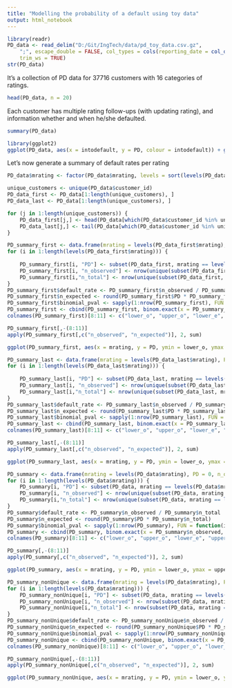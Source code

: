 ```yaml
---
title: "Modelling the probability of a default using toy data"
output: html_notebook
---
```




```r
library(readr)
PD_data <- read_delim("D:/Git/IngTech/data/pd_toy_data.csv.gz", 
    ";", escape_double = FALSE, col_types = cols(reporting_date = col_date(format = "%d-%m-%Y"), default_moment = col_date(format = "%d-%m-%Y"), intodefault = col_logical(), mrating = col_factor(), customer_id = col_factor()), 
    trim_ws = TRUE)
str(PD_data)
```
It's a collection of PD data for 37716 customers with 16 categories of ratings.
```r
head(PD_data, n = 20)
```
Each customer has multiple rating follow-ups (with updating rating), and information whether and when he/she defaulted.
```r
summary(PD_data)
```

```r
library(ggplot2)
ggplot(PD_data, aes(x = intodefault, y = PD, colour = intodefault)) + geom_boxplot() + theme_bw() + facet_wrap(~ mrating)
```
Let's now generate a summary of default rates per rating
```r
PD_data$mrating <- factor(PD_data$mrating, levels = sort(levels(PD_data$mrating))) # sort the mratings first

unique_customers <- unique(PD_data$customer_id)
PD_data_first <- PD_data[1:length(unique_customers), ]
PD_data_last <- PD_data[1:length(unique_customers), ]

for (j in 1:length(unique_customers)) {
	PD_data_first[j,] <- head(PD_data[which(PD_data$customer_id %in% unique_customers[j]),], n = 1)
	PD_data_last[j,] <- tail(PD_data[which(PD_data$customer_id %in% unique_customers[j]),], n = 1)
}
```

```r
PD_summary_first <- data.frame(mrating = levels(PD_data_first$mrating), PD = 0, n_observed = 0, n_total = 0)
for (i in 1:length(levels(PD_data_first$mrating))) {
	
	PD_summary_first[i, "PD"] <- subset(PD_data_first, mrating == levels(PD_data_first$mrating)[i])[1,"PD"]
	PD_summary_first[i, "n_observed"] <- nrow(unique(subset(PD_data_first, mrating == levels(PD_data_first$mrating)[i] & intodefault == TRUE, select = c("customer_id", "mrating"))))
	PD_summary_first[i,"n_total"] <- nrow(unique(subset(PD_data_first, mrating == levels(PD_data_first$mrating)[i], select = c("customer_id", "mrating"))))
}
PD_summary_first$default_rate <- PD_summary_first$n_observed / PD_summary_first$n_total
PD_summary_first$n_expected <- round(PD_summary_first$PD * PD_summary_first$n_total)
PD_summary_first$binomial_pval <- sapply(1:nrow(PD_summary_first), FUN = function(i) binom.test(x = PD_summary_first$n_observed[i], n = PD_summary_first$n_total[i], p = PD_summary_first$PD[i], alternative = "two.sided")$p.value)
PD_summary_first <- cbind(PD_summary_first, binom.exact(x = PD_summary_first$n_observed, n = PD_summary_first$n_total)[,4:5], binom.exact(x = PD_summary_first$n_expected, n = PD_summary_first$n_total)[,4:5])
colnames(PD_summary_first)[8:11] <- c("lower_o", "upper_o", "lower_e", "upper_e")

PD_summary_first[,-(8:11)]
apply(PD_summary_first[,c("n_observed", "n_expected")], 2, sum)

ggplot(PD_summary_first, aes(x = mrating, y = PD, ymin = lower_o, ymax = upper_o)) + geom_point(alpha = 0.75, colour="black") +  geom_errorbar(width=0.2, alpha = 0.75, colour="red") + geom_point(aes(x = mrating, y = default_rate), colour = "red", alpha = 0.75) + geom_errorbar(aes(x = mrating, ymin = lower_e, ymax = upper_e), colour = "black", width=0.2, alpha = 0.75) + theme_bw() + theme(legend.position = "none")
```
```r
PD_summary_last <- data.frame(mrating = levels(PD_data_last$mrating), PD = 0, n_observed = 0, n_total = 0)
for (i in 1:length(levels(PD_data_last$mrating))) {
	
	PD_summary_last[i, "PD"] <- subset(PD_data_last, mrating == levels(PD_data_last$mrating)[i])[1,"PD"]
	PD_summary_last[i, "n_observed"] <- nrow(unique(subset(PD_data_last, mrating == levels(PD_data_last$mrating)[i] & intodefault == TRUE, select = c("customer_id", "mrating"))))
	PD_summary_last[i,"n_total"] <- nrow(unique(subset(PD_data_last, mrating == levels(PD_data_last$mrating)[i], select = c("customer_id", "mrating"))))
}
PD_summary_last$default_rate <- PD_summary_last$n_observed / PD_summary_last$n_total
PD_summary_last$n_expected <- round(PD_summary_last$PD * PD_summary_last$n_total)
PD_summary_last$binomial_pval <- sapply(1:nrow(PD_summary_last), FUN = function(i) binom.test(x = PD_summary_last$n_observed[i], n = PD_summary_last$n_total[i], p = PD_summary_last$PD[i], alternative = "two.sided")$p.value)
PD_summary_last <- cbind(PD_summary_last, binom.exact(x = PD_summary_last$n_observed, n = PD_summary_last$n_total)[,4:5], binom.exact(x = PD_summary_last$n_expected, n = PD_summary_last$n_total)[,4:5])
colnames(PD_summary_last)[8:11] <- c("lower_o", "upper_o", "lower_e", "upper_e")

PD_summary_last[,-(8:11)]
apply(PD_summary_last[,c("n_observed", "n_expected")], 2, sum)

ggplot(PD_summary_last, aes(x = mrating, y = PD, ymin = lower_o, ymax = upper_o)) + geom_point(alpha = 0.75, colour="black") +  geom_errorbar(width=0.2, alpha = 0.75, colour="red") + geom_point(aes(x = mrating, y = default_rate), colour = "red", alpha = 0.75) + geom_errorbar(aes(x = mrating, ymin = lower_e, ymax = upper_e), colour = "black", width=0.2, alpha = 0.75) + theme_bw() + theme(legend.position = "none")
```

```r
PD_summary <- data.frame(mrating = levels(PD_data$mrating), PD = 0, n_observed = 0, n_total = 0)
for (i in 1:length(levels(PD_data$mrating))) {
	PD_summary[i, "PD"] <- subset(PD_data, mrating == levels(PD_data$mrating)[i])[1,"PD"]
	PD_summary[i, "n_observed"] <- nrow(unique(subset(PD_data, mrating == levels(PD_data$mrating)[i] & intodefault == TRUE, select = c("customer_id", "mrating"))))
	PD_summary[i,"n_total"] <- nrow(unique(subset(PD_data, mrating == levels(PD_data$mrating)[i], select = c("customer_id", "mrating"))))
}
PD_summary$default_rate <- PD_summary$n_observed / PD_summary$n_total
PD_summary$n_expected <- round(PD_summary$PD * PD_summary$n_total)
PD_summary$binomial_pval <- sapply(1:nrow(PD_summary), FUN = function(i) binom.test(x = PD_summary$n_observed[i], n = PD_summary$n_total[i], p = PD_summary$PD[i], alternative = "two.sided")$p.value)
PD_summary <- cbind(PD_summary, binom.exact(x = PD_summary$n_observed, n = PD_summary$n_total)[,4:5], binom.exact(x = PD_summary$n_expected, n = PD_summary$n_total)[,4:5])
colnames(PD_summary)[8:11] <- c("lower_o", "upper_o", "lower_e", "upper_e")

PD_summary[,-(8:11)]
apply(PD_summary[,c("n_observed", "n_expected")], 2, sum)

ggplot(PD_summary, aes(x = mrating, y = PD, ymin = lower_o, ymax = upper_o)) + geom_point(alpha = 0.75, colour="black") +  geom_errorbar(width=0.2, alpha = 0.75, colour="red") + geom_point(aes(x = mrating, y = default_rate), colour = "red", alpha = 0.75) + geom_errorbar(aes(x = mrating, ymin = lower_e, ymax = upper_e), colour = "black", width=0.2, alpha = 0.75) + theme_bw() + theme(legend.position = "none")
```
```r
PD_summary_nonUnique <- data.frame(mrating = levels(PD_data$mrating), PD = 0, n_observed = 0, n_total = 0)
for (i in 1:length(levels(PD_data$mrating))) {
	PD_summary_nonUnique[i, "PD"] <- subset(PD_data, mrating == levels(PD_data$mrating)[i])[1,"PD"]
	PD_summary_nonUnique[i, "n_observed"] <- nrow(subset(PD_data, mrating == levels(PD_data$mrating)[i] & intodefault == TRUE, select = c("customer_id", "mrating")))
	PD_summary_nonUnique[i,"n_total"] <- nrow(subset(PD_data, mrating == levels(PD_data$mrating)[i], select = c("customer_id", "mrating")))
}
PD_summary_nonUnique$default_rate <- PD_summary_nonUnique$n_observed / PD_summary_nonUnique$n_total
PD_summary_nonUnique$n_expected <- round(PD_summary_nonUnique$PD * PD_summary_nonUnique$n_total)
PD_summary_nonUnique$binomial_pval <- sapply(1:nrow(PD_summary_nonUnique), FUN = function(i) binom.test(x = PD_summary_nonUnique$n_observed[i], n = PD_summary_nonUnique$n_total[i], p = PD_summary_nonUnique$PD[i], alternative = "two.sided")$p.value)
PD_summary_nonUnique <- cbind(PD_summary_nonUnique, binom.exact(x = PD_summary_nonUnique$n_observed, n = PD_summary_nonUnique$n_total)[,4:5], binom.exact(x = PD_summary_nonUnique$n_expected, n = PD_summary_nonUnique$n_total)[,4:5])
colnames(PD_summary_nonUnique)[8:11] <- c("lower_o", "upper_o", "lower_e", "upper_e")

PD_summary_nonUnique[,-(8:11)]
apply(PD_summary_nonUnique[,c("n_observed", "n_expected")], 2, sum)

ggplot(PD_summary_nonUnique, aes(x = mrating, y = PD, ymin = lower_o, ymax = upper_o)) + geom_point(alpha = 0.75, colour="black") +  geom_errorbar(width=0.2, alpha = 0.75, colour="red") + geom_point(aes(x = mrating, y = default_rate), colour = "red", alpha = 0.75) + geom_errorbar(aes(x = mrating, ymin = lower_e, ymax = upper_e), colour = "black", width=0.2, alpha = 0.75) + theme_bw() + theme(legend.position = "none")
```
